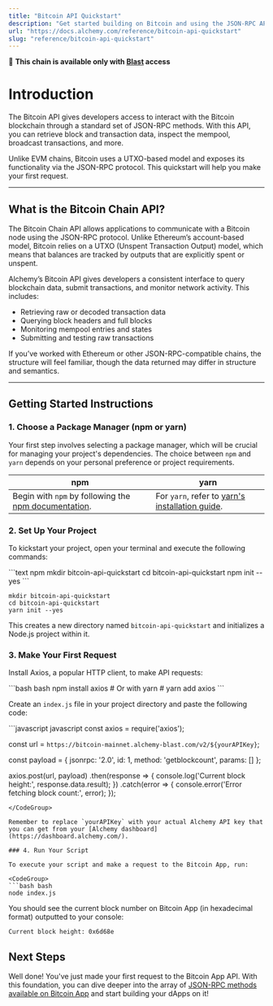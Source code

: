 ```yaml
---
title: "Bitcoin API Quickstart"
description: "Get started building on Bitcoin and using the JSON-RPC API"
url: "https://docs.alchemy.com/reference/bitcoin-api-quickstart"
slug: "reference/bitcoin-api-quickstart"
---
```


🚀 **This chain is available only with [Blast](/node/blast-api/blast-quickstart) access**

# Introduction

The Bitcoin API gives developers access to interact with the Bitcoin blockchain through a standard set of JSON-RPC methods. With this API, you can retrieve block and transaction data, inspect the mempool, broadcast transactions, and more.

Unlike EVM chains, Bitcoin uses a UTXO-based model and exposes its functionality via the JSON-RPC protocol. This quickstart will help you make your first request.

***

## What is the Bitcoin Chain API?

The Bitcoin Chain API allows applications to communicate with a Bitcoin node using the JSON-RPC protocol. Unlike Ethereum’s account-based model, Bitcoin relies on a UTXO (Unspent Transaction Output) model, which means that balances are tracked by outputs that are explicitly spent or unspent.

Alchemy’s Bitcoin API gives developers a consistent interface to query blockchain data, submit transactions, and monitor network activity. This includes:

* Retrieving raw or decoded transaction data
* Querying block headers and full blocks
* Monitoring mempool entries and states
* Submitting and testing raw transactions

If you’ve worked with Ethereum or other JSON-RPC-compatible chains, the structure will feel familiar, though the data returned may differ in structure and semantics.

***

## Getting Started Instructions

### 1. Choose a Package Manager (npm or yarn)

Your first step involves selecting a package manager, which will be crucial for managing your project's dependencies. The choice between `npm` and `yarn` depends on your personal preference or project requirements.

| npm                                                                                                                       | yarn                                                                                                |
| ------------------------------------------------------------------------------------------------------------------------- | --------------------------------------------------------------------------------------------------- |
| Begin with `npm` by following the [npm documentation](https://docs.npmjs.com/downloading-and-installing-node-js-and-npm). | For `yarn`, refer to [yarn's installation guide](https://classic.yarnpkg.com/lang/en/docs/install). |

### 2. Set Up Your Project

To kickstart your project, open your terminal and execute the following commands:

<CodeGroup>
  ```text npm
  mkdir bitcoin-api-quickstart
  cd bitcoin-api-quickstart
  npm init --yes
  ```

  ```text yarn
  mkdir bitcoin-api-quickstart
  cd bitcoin-api-quickstart
  yarn init --yes
  ```
</CodeGroup>

This creates a new directory named `bitcoin-api-quickstart` and initializes a Node.js project within it.

### 3. Make Your First Request

Install Axios, a popular HTTP client, to make API requests:

<CodeGroup>
  ```bash bash
  npm install axios
  # Or with yarn
  # yarn add axios
  ```
</CodeGroup>

Create an `index.js` file in your project directory and paste the following code:

<CodeGroup>
  ```javascript javascript
  const axios = require('axios');

  const url = `https://bitcoin-mainnet.alchemy-blast.com/v2/${yourAPIKey}`;

  const payload = {
  jsonrpc: '2.0',
  id: 1,
  method: 'getblockcount',
  params: []
  };

  axios.post(url, payload)
  .then(response => {
  console.log('Current block height:', response.data.result);
  })
  .catch(error => {
  console.error('Error fetching block count:', error);
  });

  ```
</CodeGroup>

Remember to replace `yourAPIKey` with your actual Alchemy API key that you can get from your [Alchemy dashboard](https://dashboard.alchemy.com/).

### 4. Run Your Script

To execute your script and make a request to the Bitcoin App, run:

<CodeGroup>
  ```bash bash
  node index.js
  ```
</CodeGroup>

You should see the current block number on Bitcoin App (in hexadecimal format) outputted to your console:

```
Current block height: 0x6d68e
```

## Next Steps

Well done! You've just made your first request to the Bitcoin App API. With this foundation, you can dive deeper into the array of [JSON-RPC methods available on Bitcoin App](/node/bitcoin/bitcoin-api-endpoints) and start building your dApps on it!
